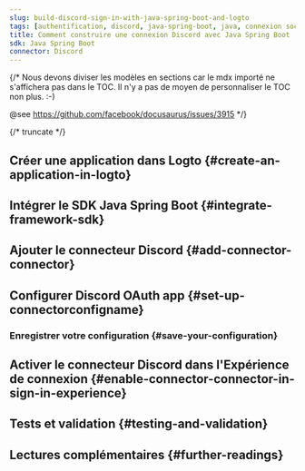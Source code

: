 ```yaml
---
slug: build-discord-sign-in-with-java-spring-boot-and-logto
tags: [authentification, discord, java-spring-boot, java, connexion sociale, connexion, login]
title: Comment construire une connexion Discord avec Java Spring Boot
sdk: Java Spring Boot
connector: Discord
---
```


{/*
  Nous devons diviser les modèles en sections car le mdx importé ne s'affichera pas dans le TOC.
  Il n'y a pas de moyen de personnaliser le TOC non plus. :-)

  @see https://github.com/facebook/docusaurus/issues/3915
*/}




{/* truncate */}

<Intro connector={connector} sdk="Java Spring Boot" link="https://spring.io/projects/spring-boot" />

## Créer une application dans Logto \{#create-an-application-in-logto}

<CreateApplication type="Application web traditionnelle" framework="Java Spring Boot" />

## Intégrer le SDK Java Spring Boot \{#integrate-framework-sdk}

<IntegrateSdk />

## Ajouter le connecteur Discord \{#add-connector-connector}

<AddSocialConnector connector={connector} framework="Java Spring Boot" />

## Configurer Discord OAuth app \{#set-up-connectorconfigname}

<ConnectorGuide />

### Enregistrer votre configuration \{#save-your-configuration}

<SaveYourConfiguration connector={connector} />

## Activer le connecteur Discord dans l'Expérience de connexion \{#enable-connector-connector-in-sign-in-experience}

<EnableSocialConnector connector={connector} />

## Tests et validation \{#testing-and-validation}

<TestingAndValidation connector={connector} sdk="Java Spring Boot" />

## Lectures complémentaires \{#further-readings}

<FurtherReadings />

